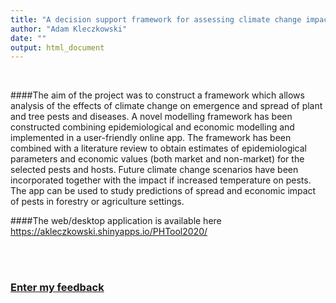 ```yaml
---
title: "A decision support framework for assessing climate change impact on tree and plant pests and diseases"
author: "Adam Kleczkowski"
date: ""
output: html_document
---
```

<br>

####The aim of the project was to construct a framework which allows analysis of the effects of climate change on emergence and spread of plant and tree pests and diseases. A novel modelling framework has been constructed combining epidemiological and economic modelling and implemented in a user-friendly online app. The framework has been combined with a literature review to obtain estimates of epidemiological parameters and economic values (both market and non-market) for the selected pests and hosts. Future climate change scenarios have been incorporated together with the impact if increased temperature on pests. The app can be used to study predictions of spread and economic impact of pests in forestry or agriculture settings.

####The web/desktop application is available here <https://akleczkowski.shinyapps.io/PHTool2020/>


<br>
<br>

### [Enter my feedback](<https://forms.gle/KDotaeSrkSCrd4ve7>)